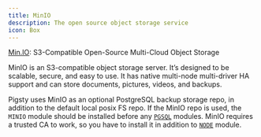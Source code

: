 ```yaml
---
title: MinIO
description: The open source object storage service
icon: Box
---
```



[Min.IO](https://min.io/docs/minio/linux/reference/minio-mc/mc-mb.html): S3-Compatible Open-Source Multi-Cloud Object Storage

MinIO is an S3-compatible object storage server. It’s designed to be scalable, secure, and easy to use. It has native multi-node multi-driver HA support and can store documents, pictures, videos, and backups.

Pigsty uses MinIO as an optional PostgreSQL backup storage repo, in addition to the default local posix FS repo. If the MinIO repo is used, the `MINIO` module should be installed before any [`PGSQL`](https://pigsty.io/docs/pgsql/) modules. MinIO requires a trusted CA to work, so you have to install it in addition to [`NODE`](https://pigsty.io/docs/node/) module.